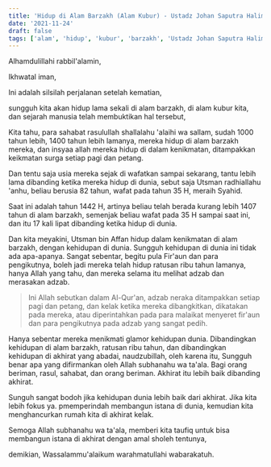 ```yaml
---
title: 'Hidup di Alam Barzakh (Alam Kubur) - Ustadz Johan Saputra Halim, M.H.I. - Ceramah Singkat'
date: '2021-11-24'
draft: false
tags: ['alam', 'hidup', 'kubur', 'barzakh', 'Ustadz Johan Saputra Halim']
---
```


Alhamdulillahi rabbil'alamin,

Ikhwatal iman,

Ini adalah silsilah perjalanan setelah kematian,

sungguh kita akan hidup lama sekali di alam barzakh, di alam kubur kita, dan sejarah manusia telah membuktikan hal tersebut,

Kita tahu, para sahabat rasulullah shallalahu 'alaihi wa sallam, sudah 1000 tahun lebih, 1400 tahun lebih lamanya, mereka hidup di alam barzakh mereka, dan insyaa allah mereka hidup di dalam kenikmatan, ditampakkan keikmatan surga setiap pagi dan petang.

Dan tentu saja usia mereka sejak di wafatkan sampai sekarang, tantu lebih lama dibanding ketika mereka hidup di dunia, sebut saja Utsman radhiallahu 'anhu, beliau berusia 82 tahun, wafat pada tahun 35 H, meraih Syahid.

Saat ini adalah tahun 1442 H, artinya beliau telah berada kurang lebih 1407 tahun di alam barzakh, semenjak beliau wafat pada 35 H sampai saat ini, dan itu 17 kali lipat dibanding ketika hidup di dunia.

Dan kita meyakini, Utsman bin Affan hidup dalam kenikmatan di alam barzakh, dengan kehidupan di dunia. Sungguh kehidupan di dunia ini tidak ada apa-apanya. Sangat sebentar, begitu pula Fir'aun dan para pengikutnya, boleh jadi mereka telah hidup ratusan ribu tahun lamanya, hanya Allah yang tahu, dan mereka selama itu melihat adzab dan merasakan adzab.

> Ini Allah sebutkan dalam Al-Qur'an, adzab neraka ditampakkan setiap pagi dan petang, dan kelak ketika mereka dibangkitkan, dikatakan pada mereka, atau diperintahkan pada para malaikat menyeret fir'aun dan para pengikutnya pada adzab yang sangat pedih.

Hanya sebentar mereka menikmati glamor kehidupan dunia. Dibandingkan kehidupan di alam barzakh, ratusan ribu tahun, dan dibandingkan kehidupan di akhirat yang abadai, naudzubillah, oleh karena itu, Sungguh benar apa yang difirmankan oleh Allah subhanahu wa ta'ala. Bagi orang beriman, rasul, sahabat, dan orang beriman. Akhirat itu lebih baik dibanding akhirat.

Sunguh sangat bodoh jika kehidupan dunia lebih baik dari akhirat. Jika kita lebih fokus ya. pmemperindah membangun istana di dunia, kemudian kita menghancurkan rumah kita di akhirat kelak.

Semoga Allah subhanahu wa ta'ala, memberi kita taufiq untuk bisa membangun istana di akhirat dengan amal sholeh tentunya,

demikian, Wassalammu'alaikum warahmatullahi wabarakatuh.
